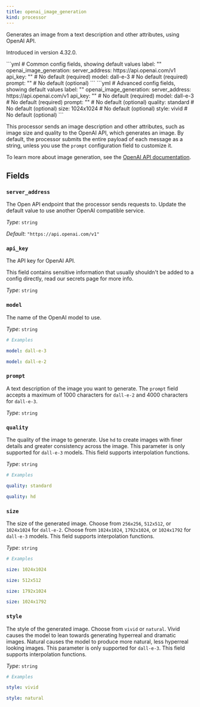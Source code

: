 ```yaml
---
title: openai_image_generation
kind: processor
---
```


Generates an image from a text description and other attributes, using OpenAI API.

Introduced in version 4.32.0.


<Tabs>
<TabItem label="Common">
```yml
# Common config fields, showing default values
label: ""
openai_image_generation:
  server_address: https://api.openai.com/v1
  api_key: "" # No default (required)
  model: dall-e-3 # No default (required)
  prompt: "" # No default (optional)
```
</TabItem>
<TabItem label="Advanced">
```yml
# Advanced config fields, showing default values
label: ""
openai_image_generation:
  server_address: https://api.openai.com/v1
  api_key: "" # No default (required)
  model: dall-e-3 # No default (required)
  prompt: "" # No default (optional)
  quality: standard # No default (optional)
  size: 1024x1024 # No default (optional)
  style: vivid # No default (optional)
```
</TabItem>
</Tabs>

This processor sends an image description and other attributes, such as image size and quality to the OpenAI API, which generates an image. By default, the processor submits the entire payload of each message as a string, unless you use the `prompt` configuration field to customize it.

To learn more about image generation, see the [OpenAI API documentation](https://platform.openai.com/docs/guides/images).

## Fields

### `server_address`

The Open API endpoint that the processor sends requests to. Update the default value to use another OpenAI compatible service.


*Type*: `string`

*Default*: `"https://api.openai.com/v1"`

### `api_key`

The API key for OpenAI API.
<Aside type="caution" title="Sensitive Information">
	This field contains sensitive information that usually shouldn't be added to a config directly, read our secrets page for more info.
</Aside>



*Type*: `string`


### `model`

The name of the OpenAI model to use.


*Type*: `string`


```yml
# Examples

model: dall-e-3

model: dall-e-2
```

### `prompt`

A text description of the image you want to generate. The `prompt` field accepts a maximum of 1000 characters for `dall-e-2` and 4000 characters for `dall-e-3`.


*Type*: `string`


### `quality`

The quality of the image to generate. Use `hd` to create images with finer details and greater consistency across the image. This parameter is only supported for `dall-e-3` models.
This field supports interpolation functions.


*Type*: `string`


```yml
# Examples

quality: standard

quality: hd
```

### `size`

The size of the generated image. Choose from `256x256`, `512x512`, or `1024x1024` for `dall-e-2`. Choose from `1024x1024`, `1792x1024`, or `1024x1792` for `dall-e-3` models.
This field supports interpolation functions.


*Type*: `string`


```yml
# Examples

size: 1024x1024

size: 512x512

size: 1792x1024

size: 1024x1792
```

### `style`

The style of the generated image. Choose from `vivid` or `natural`. Vivid causes the model to lean towards generating hyperreal and dramatic images. Natural causes the model to produce more natural, less hyperreal looking images. This parameter is only supported for `dall-e-3`.
This field supports interpolation functions.


*Type*: `string`


```yml
# Examples

style: vivid

style: natural
```


